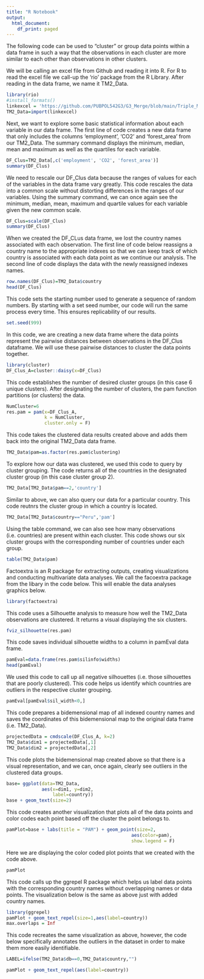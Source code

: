 ```yaml
---
title: "R Notebook"
output:
  html_document:
    df_print: paged
---
```


The following code can be used to "cluster" or group data points within a data frame in such a way that the observations in each cluster are more similar to each other than observations in other clusters.

We will be calling an excel file from Github and reading it into R. For R to read the excel file we call-up the 'rio' package from the R Library. After reading in the data frame, we name it TM2_Data. 
```r
library(rio)
#install_formats()
linkexcel = 'https://github.com/PUBPOL542G3/G3_Merge/blob/main/Triple_Merge.xlsx?raw=true'
TM2_Data=import(linkexcel)
```

Next, we want to explore some basic statistical information about each variable in our data frame. The first line of code creates a new data frame that only includes the columns 'employment', 'CO2' and 'forest_area' from our TM2_Data. The summary command displays the minimum, median, mean and maximum as well as the quartiles for each variable.
```r
DF_Clus=TM2_Data[,c('employment', 'CO2', 'forest_area')]
summary(DF_Clus)
```

We need to rescale our DF_Clus data because the ranges of values for each of the variables in the data frame vary greatly. This code rescales the data into a common scale without distorting differences in the ranges of our variables. Using the summary command, we can once again see the minimum, median, mean, maximum and quartile values for each variable given the new common scale. 
```r
DF_Clus=scale(DF_Clus)
summary(DF_Clus)
```

When we created the DF_CLus data frame, we lost the country names associated with each observation. The first line of code below reassigns a country name to the appropriate indexes so that we can keep track of which country is associated with each data point as we continue our analysis. The second line of code displays the data with the newly reassigned indexes names. 
```r
row.names(DF_Clus)=TM2_Data$country
head(DF_Clus)
```

This code sets the starting number used to generate a sequence of random numbers. By starting with a set seed number, our code will run the same process every time. This ensures replicability of our results.  
```r
set.seed(999)
```

In this code, we are creating a new data frame where the data points represent the pairwise distances between observations in the DF_Clus dataframe. We will use these pairwise distances to cluster the data points together. 
```r
library(cluster)
DF_Clus_A=cluster::daisy(x=DF_Clus)
```

This code establishes the number of desired cluster groups (in this case 6 unique clusters). After designating the number of clusters, the pam function partitions (or clusters) the data. 
```r
NumCluster=6
res.pam = pam(x=DF_Clus_A,
              k = NumCluster,
              cluster.only = F)
```

This code takes the clustered data results created above and adds them back into the original TM2_Data data frame. 
```r
TM2_Data$pam=as.factor(res.pam$clustering)
```

To explore how our data was clustered, we used this code to query by cluster grouping. The code returns all of the countries in the designated cluster group (in this case cluster group 2).
```r
TM2_Data[TM2_Data$pam==2,'country']
```

Similar to above, we can also query our data for a particular country. This code reutnrs the cluster group in which a country is located. 
```r
TM2_Data[TM2_Data$country=="Peru",'pam']
```

Using the table command, we can also see how many observations (i.e. countries) are present within each cluster. This code shows our six cluster groups with the corresponding number of countries under each group. 
```r
table(TM2_Data$pam)
```

Factoextra is an R package for extracting outputs, creating visualizations and conducting multivariate data analyses. We call the facoextra package from the libary in the code below. This will enable the data analyses graphics below.  
```r
library(factoextra)
```

This code uses a Silhouette analysis to measure how well the TM2_Data observations are clustered. It returns a visual displaying the six clusters. 
```r
fviz_silhouette(res.pam)
```

This code saves individual silhouette widths to a column in pamEval data frame.
```r
pamEval=data.frame(res.pam$silinfo$widths)
head(pamEval)
```
We used this code to call up all negative silhouettes (i.e. those silhouettes that are poorly clustered). This code helps us identify which countries are outliers in the respective cluster grouping. 
```r
pamEval[pamEval$sil_width<0,]
```

This code prepares a bidemensional map of all indexed country names and saves the coordinates of this bidemensional map to the original data frame (i.e. TM2_Data).
```r
projectedData = cmdscale(DF_Clus_A, k=2)
TM2_Data$dim1 = projectedData[,1]
TM2_Data$dim2 = projectedData[,2]
```

This code plots the bidemensional map created above so that there is a visual representation, and we can, once again, clearly see outliers in the clustered data groups. 
```r
base= ggplot(data=TM2_Data,
             aes(x=dim1, y=dim2,
                 label=country)) 
base + geom_text(size=2)
```

This code creates another visualization that  plots all of the data points and color codes each point based off the cluster the point belongs to. 
```r
pamPlot=base + labs(title = "PAM") + geom_point(size=2,
                                              aes(color=pam),
                                              show.legend = F)  
```

Here we are displaying the color coded plot points that we created with the code above. 
```r
pamPlot
```


This code calls up the ggrepel R package which helps us label data points with the corresponding country names without overlapping names or data points. The visualization below is the same as above just with added country names. 
```r
library(ggrepel)
pamPlot + geom_text_repel(size=1,aes(label=country))
max.overlaps = Inf
```

This code recreates the same visualization as above, however, the code below specifically annotates the outliers in the dataset in order to make them more easily identifiable. 
```r
LABEL=ifelse(TM2_Data$db==0,TM2_Data$country,"")

pamPlot + geom_text_repel(aes(label=country))
```















